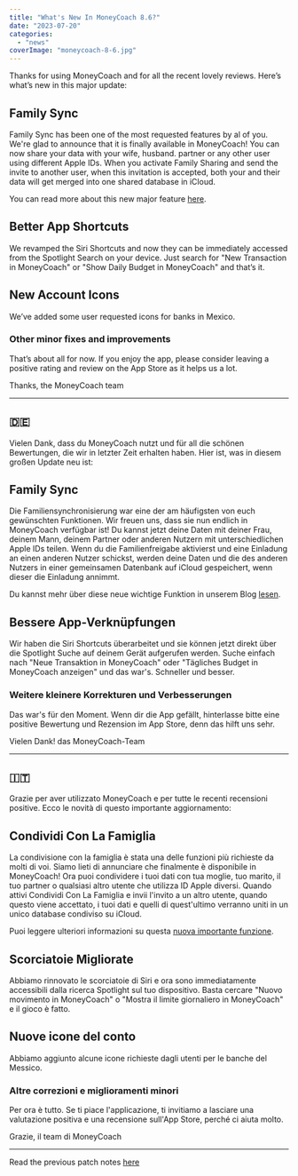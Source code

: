 ```yaml
---
title: "What's New In MoneyCoach 8.6?"
date: "2023-07-20"
categories: 
  - "news"
coverImage: "moneycoach-8-6.jpg"
---
```

Thanks for using MoneyCoach and for all the recent lovely reviews. Here’s what’s new in this major update:

## Family Sync
Family Sync has been one of the most requested features by al of you. We're glad to announce that it is finally available in MoneyCoach! You can now share your data with your wife, husband. partner or any other user using different Apple IDs. When you activate Family Sharing and send the invite to another user, when this invitation is accepted, both your and their data will get merged into one shared database in iCloud.

You can read more about this new major feature [here](/blog/introducing-family-sharing-and-budgeting-for-couples-in-moneycoach-app).

## Better App Shortcuts
We revamped the Siri Shortcuts and now they can be immediately accessed from the Spotlight Search on your device. Just search for "New Transaction in MoneyCoach" or "Show Daily Budget in MoneyCoach" and that’s it.

## New Account Icons
We’ve added some user requested icons for banks in Mexico.

### Other minor fixes and improvements

That’s about all for now. If you enjoy the app, please consider leaving a positive rating and review on the App Store as it helps us a lot.

Thanks,
the MoneyCoach team

* * *
## 🇩🇪

Vielen Dank, dass du MoneyCoach nutzt und für all die schönen Bewertungen, die wir in letzter Zeit erhalten haben. 
Hier ist, was in diesem großen Update neu ist:

## Family Sync
Die Familiensynchronisierung war eine der am häufigsten von euch gewünschten Funktionen. Wir freuen uns, dass sie nun endlich in MoneyCoach verfügbar ist! Du kannst jetzt deine Daten mit deiner Frau, deinem Mann, deinem Partner oder anderen Nutzern mit unterschiedlichen Apple IDs teilen. Wenn du die Familienfreigabe aktivierst und eine Einladung an einen anderen Nutzer schickst, werden deine Daten und die des anderen Nutzers in einer gemeinsamen Datenbank auf iCloud gespeichert, wenn dieser die Einladung annimmt.

Du kannst mehr über diese neue wichtige Funktion in unserem Blog [lesen](/blog/introducing-family-sharing-and-budgeting-for-couples-in-moneycoach-app).

## Bessere App-Verknüpfungen
Wir haben die Siri Shortcuts überarbeitet und sie können jetzt direkt über die Spotlight Suche auf deinem Gerät aufgerufen werden. Suche einfach nach "Neue Transaktion in MoneyCoach" oder "Tägliches Budget in MoneyCoach anzeigen" und das war's. Schneller und besser.

### Weitere kleinere Korrekturen und Verbesserungen

Das war's für den Moment. 
Wenn dir die App gefällt, hinterlasse bitte eine positive Bewertung und Rezension im App Store, denn das hilft uns sehr.

Vielen Dank!
das MoneyCoach-Team

* * *
## 🇮🇹

Grazie per aver utilizzato MoneyCoach e per tutte le recenti recensioni positive. Ecco le novità di questo importante aggiornamento:

## Condividi Con La Famiglia
La condivisione con la famiglia è stata una delle funzioni più richieste da molti di voi. Siamo lieti di annunciare che finalmente è disponibile in MoneyCoach! Ora puoi condividere i tuoi dati con tua moglie, tuo marito, il tuo partner o qualsiasi altro utente che utilizza ID Apple diversi. Quando attivi Condividi Con La Famiglia e invii l'invito a un altro utente, quando questo viene accettato, i tuoi dati e quelli di quest'ultimo verranno uniti in un unico database condiviso su iCloud.

Puoi leggere ulteriori informazioni su questa [nuova importante funzione](/blog/introducing-family-sharing-and-budgeting-for-couples-in-moneycoach-app).

## Scorciatoie Migliorate
Abbiamo rinnovato le scorciatoie di Siri e ora sono immediatamente accessibili dalla ricerca Spotlight sul tuo dispositivo. Basta cercare "Nuovo movimento in MoneyCoach" o "Mostra il limite giornaliero in MoneyCoach" e il gioco è fatto.

## Nuove icone del conto
Abbiamo aggiunto alcune icone richieste dagli utenti per le banche del Messico.

### Altre correzioni e miglioramenti minori

Per ora è tutto. Se ti piace l'applicazione, ti invitiamo a lasciare una valutazione positiva e una recensione sull'App Store, perché ci aiuta molto.

Grazie,
il team di MoneyCoach
* * *

Read the previous patch notes [here](/blog/whats-new-in-moneycoach-8-5)